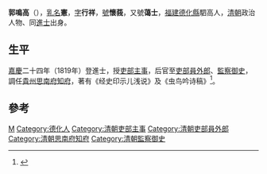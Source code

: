 {{Otheruses|other=名为郭宪的其他人物|郭宪}}

'''郭鳴高'''（{{bd|1774年||1842年|catIdx=G郭}}），[[乳名|乳名]]'''憲'''，[[表字|字]]'''行祥'''，[[號|號]]'''懷莪'''，又號'''蔼士'''，[[福建|福建]][[德化縣|德化縣]]駟高人，[[清朝|清朝]]政治人物、同[[進士|進士]]出身。

== 生平 ==
[[嘉慶|嘉慶]]二十四年（1819年）登進士，授[[吏部|吏部]][[主事|主事]]，后官至[[吏部|吏部]][[員外郎|員外郎]]、[[監察御史|監察御史]]，調任[[貴州|貴州]][[思南府|思南府]][[知府|知府]]，著有《经史印示儿浅说》及《虫鸟吟诗稿》<ref>{{cite news|title=教育简史——我县历代进士简况|url=http://www.dhxzx.net/ReadNews.asp?NewsId=638&page=2|accessdate=2013-09-18|newspaper=徐本章|deadurl=yes|archiveurl=https://web.archive.org/web/20130921055705/http://www.dhxzx.net/ReadNews.asp?NewsId=638&page=2|archivedate=2013-09-21}}</ref>。

==參考==
{{reflist}}

{{嘉慶二十四年己卯恩科殿試金榜}}

{{Authority control}}

{{DEFAULTSORT:Guo郭}}
[[Category:郭姓|M]]
[[Category:德化人|Category:德化人]]
[[Category:清朝吏部主事|Category:清朝吏部主事]]
[[Category:清朝吏部員外郎|Category:清朝吏部員外郎]]
[[Category:清朝思南府知府|Category:清朝思南府知府]]
[[Category:清朝監察御史|Category:清朝監察御史]]


{{清朝人物小作品}}